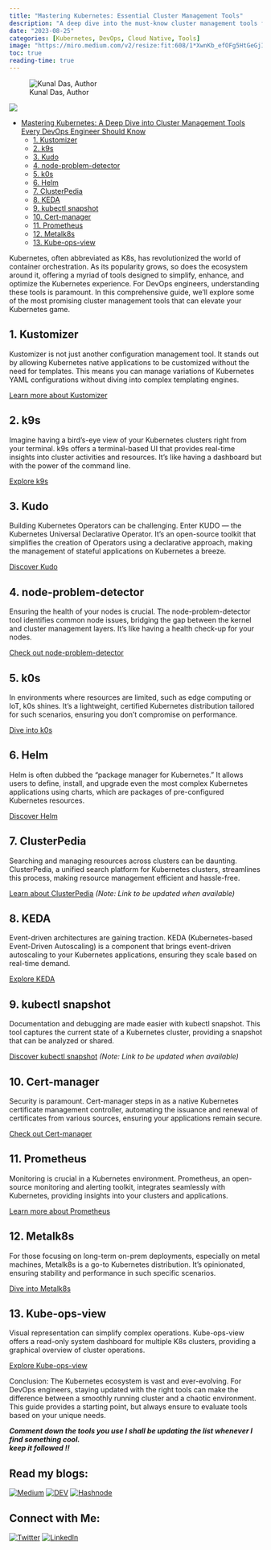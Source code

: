 ```yaml
---
title: "Mastering Kubernetes: Essential Cluster Management Tools"
description: "A deep dive into the must-know cluster management tools for Kubernetes DevOps engineers"
date: "2023-08-25"
categories: [Kubernetes, DevOps, Cloud Native, Tools]
image: "https://miro.medium.com/v2/resize:fit:608/1*XwnKb_efOFg5HtGeGjIGjg.png"
toc: true
reading-time: true
---
```




![Kunal Das, Author](https://miro.medium.com/v2/resize:fill:44:44/1*kfaefcgQPHrPsNobjuiiSg.jpeg)



![](https://miro.medium.com/v2/resize:fit:608/1*XwnKb_efOFg5HtGeGjIGjg.png)

- [Mastering Kubernetes: A Deep Dive into Cluster Management Tools Every DevOps Engineer Should Know](#mastering-kubernetes-a-deep-dive-into-cluster-management-tools-every-devops-engineer-should-know)
  - [1. Kustomizer](#1-kustomizer)
  - [2. k9s](#2-k9s)
  - [3. Kudo](#3-kudo)
  - [4. node-problem-detector](#4-node-problem-detector)
  - [5. k0s](#5-k0s)
  - [6. Helm](#6-helm)
  - [7. ClusterPedia](#7-clusterpedia)
  - [8. KEDA](#8-keda)
  - [9. kubectl snapshot](#9-kubectl-snapshot)
  - [10. Cert-manager](#10-cert-manager)
  - [11. Prometheus](#11-prometheus)
  - [12. Metalk8s](#12-metalk8s)
  - [13. Kube-ops-view](#13-kube-ops-view)


Kubernetes, often abbreviated as K8s, has revolutionized the world of container orchestration. As its popularity grows, so does the ecosystem around it, offering a myriad of tools designed to simplify, enhance, and optimize the Kubernetes experience. For DevOps engineers, understanding these tools is paramount. In this comprehensive guide, we’ll explore some of the most promising cluster management tools that can elevate your Kubernetes game.

## 1\. Kustomizer

Kustomizer is not just another configuration management tool. It stands out by allowing Kubernetes native applications to be customized without the need for templates. This means you can manage variations of Kubernetes YAML configurations without diving into complex templating engines.

[Learn more about Kustomizer](https://kubectl.docs.kubernetes.io/guides/introduction/kustomize/)

## 2\. k9s

Imagine having a bird’s-eye view of your Kubernetes clusters right from your terminal. k9s offers a terminal-based UI that provides real-time insights into cluster activities and resources. It’s like having a dashboard but with the power of the command line.

[Explore k9s](https://k9scli.io/)

## 3\. Kudo

Building Kubernetes Operators can be challenging. Enter KUDO — the Kubernetes Universal Declarative Operator. It’s an open-source toolkit that simplifies the creation of Operators using a declarative approach, making the management of stateful applications on Kubernetes a breeze.

[Discover Kudo](https://kudo.dev/)

## 4\. node-problem-detector

Ensuring the health of your nodes is crucial. The node-problem-detector tool identifies common node issues, bridging the gap between the kernel and cluster management layers. It’s like having a health check-up for your nodes.

[Check out node-problem-detector](https://github.com/kubernetes/node-problem-detector)

## 5\. k0s

In environments where resources are limited, such as edge computing or IoT, k0s shines. It’s a lightweight, certified Kubernetes distribution tailored for such scenarios, ensuring you don’t compromise on performance.

[Dive into k0s](https://k0sproject.io/)

## 6\. Helm

Helm is often dubbed the “package manager for Kubernetes.” It allows users to define, install, and upgrade even the most complex Kubernetes applications using charts, which are packages of pre-configured Kubernetes resources.

[Discover Helm](https://helm.sh/)

## 7\. ClusterPedia

Searching and managing resources across clusters can be daunting. ClusterPedia, a unified search platform for Kubernetes clusters, streamlines this process, making resource management efficient and hassle-free.

[Learn about ClusterPedia](https://chat.openai.com/?model=gpt-4-plugins#) _(Note: Link to be updated when available)_

## 8\. KEDA

Event-driven architectures are gaining traction. KEDA (Kubernetes-based Event-Driven Autoscaling) is a component that brings event-driven autoscaling to your Kubernetes applications, ensuring they scale based on real-time demand.

[Explore KEDA](https://keda.sh/)

## 9\. kubectl snapshot

Documentation and debugging are made easier with kubectl snapshot. This tool captures the current state of a Kubernetes cluster, providing a snapshot that can be analyzed or shared.

[Discover kubectl snapshot](https://chat.openai.com/?model=gpt-4-plugins#) _(Note: Link to be updated when available)_

## 10\. Cert-manager

Security is paramount. Cert-manager steps in as a native Kubernetes certificate management controller, automating the issuance and renewal of certificates from various sources, ensuring your applications remain secure.

[Check out Cert-manager](https://cert-manager.io/)

## 11\. Prometheus

Monitoring is crucial in a Kubernetes environment. Prometheus, an open-source monitoring and alerting toolkit, integrates seamlessly with Kubernetes, providing insights into your clusters and applications.

[Learn more about Prometheus](https://prometheus.io/)

## 12\. Metalk8s

For those focusing on long-term on-prem deployments, especially on metal machines, Metalk8s is a go-to Kubernetes distribution. It’s opinionated, ensuring stability and performance in such specific scenarios.

[Dive into Metalk8s](https://metal-k8s.readthedocs.io/)

## 13\. Kube-ops-view

Visual representation can simplify complex operations. Kube-ops-view offers a read-only system dashboard for multiple K8s clusters, providing a graphical overview of cluster operations.

[Explore Kube-ops-view](https://github.com/hjacobs/kube-ops-view)

Conclusion: The Kubernetes ecosystem is vast and ever-evolving. For DevOps engineers, staying updated with the right tools can make the difference between a smoothly running cluster and a chaotic environment. This guide provides a starting point, but always ensure to evaluate tools based on your unique needs.

**_Comment down the tools you use I shall be updating the list whenever I find something cool.  
keep it followed !!_**

## Read my blogs:
[![Medium](https://i.imgur.com/TgYYM9w.png)](https://kunaldaskd.medium.com)
[![DEV](https://i.imgur.com/bp3qHWb.png)](https://dev.to/kunaldas)
[![Hashnode](https://i.imgur.com/iwZwo2S.png)](https://kunaldas.hashnode.dev)

## Connect with Me:
[![Twitter](https://i.imgur.com/VaorXDP.png)](https://twitter.com/kunald_official)
[![LinkedIn](https://i.imgur.com/ktIHVxm.png)](https://linkedin.com/in/kunaldaskd)
